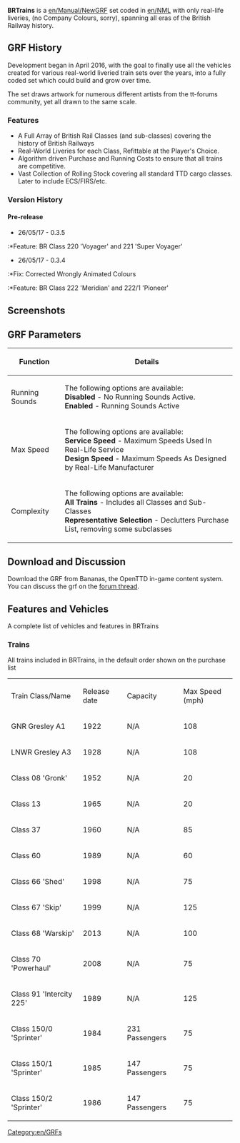 '''BRTrains''' is a [[en/Manual/NewGRF]] set coded in [[en/NML]] with only real-life liveries, (no Company Colours, sorry), spanning all eras of the British Railway history.
{{en/Manual/Navigation}}
==GRF History==
Development began in April 2016, with the goal to finally use all the vehicles created for various real-world liveried train sets over the years, into a fully coded set which could build and grow over time.

The set draws artwork for numerous different artists from the tt-forums community, yet all drawn to the same scale.

===Features===
*A Full Array of British Rail Classes (and sub-classes) covering the history of British Railways
*Real-World Liveries for each Class, Refittable at the Player's Choice.
*Algorithm driven Purchase and Running Costs to ensure that all trains are competitive.
*Vast Collection of Rolling Stock covering all standard TTD cargo classes. Later to include ECS/FIRS/etc.

===Version History===
====Pre-release====
* 26/05/17 - 0.3.5
:*Feature: BR Class 220 'Voyager' and 221 'Super Voyager'
* 26/05/17 - 0.3.4
:*Fix: Corrected Wrongly Animated Colours
:*Feature: BR Class 222 'Meridian' and 222/1 'Pioneer'

==Screenshots==

==GRF Parameters==
{|border=1 bordercolor=black cellspacing=0 cellpadding=10 align=center width=80%
! Function !! Details
|-
|Running Sounds 
|The following options are available:<br>
'''Disabled''' - No Running Sounds Active.<br> 
'''Enabled''' - Running Sounds Active<br>      
|-
|Max Speed 
|The following options are available:<br>
'''Service Speed''' - Maximum Speeds Used In Real-Life Service<br> 
'''Design Speed''' - Maximum Speeds As Designed by Real-Life Manufacturer<br>
|-
|Complexity
|The following options are available:<br>
'''All Trains''' - Includes all Classes and Sub-Classes<br> 
'''Representative Selection''' - Declutters Purchase List, removing some subclasses<br>
|}

==Download and Discussion==
Download the GRF from Bananas, the OpenTTD in-game content system.  You can discuss the grf on the [https://www.tt-forums.net/viewtopic.php?f=26&t=74766 forum thread].

{{en/Incomplete}}
==Features and Vehicles==
A complete list of vehicles and features in BRTrains 
=== Trains ===
All trains included in BRTrains, in the default order shown on the purchase list
{|
| Train Class/Name || Release date || Capacity || Max Speed (mph)
|-
|GNR Gresley A1 || 1922 || N/A || 108
|-
|LNWR Gresley A3 || 1928 || N/A || 108
|-
|Class 08 'Gronk' || 1952 || N/A || 20
|-
|Class 13 || 1965 || N/A || 20
|-
|Class 37 || 1960 || N/A || 85
|-
|Class 60 || 1989 || N/A || 60
|-
|Class 66 'Shed' || 1998 || N/A || 75
|-
|Class 67 'Skip' || 1999 || N/A || 125
|-
|Class 68 'Warskip' || 2013 || N/A || 100
|-
|Class 70 'Powerhaul' || 2008 || N/A || 75
|-
|Class 91 'Intercity 225' || 1989 || N/A || 125
|-
|Class 150/0 'Sprinter' || 1984 || 231 Passengers || 75
|-
|Class 150/1 'Sprinter' || 1985 || 147 Passengers || 75
|-
|Class 150/2 'Sprinter' || 1986 || 147 Passengers || 75
|}
{{Page:en/Community/NewGRF/BRTrains}}

[[Category:en/GRFs]]